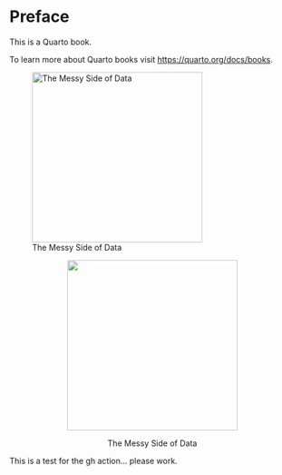 # Preface {.unnumbered}

This is a Quarto book.

To learn more about Quarto books visit <https://quarto.org/docs/books>.

![The Messy Side of Data](images/introduction-to-python/reproducible.jpeg){width=300}

<center>
    <img src="images/introduction-to-python/reproducible.jpeg" height=300 style="margin:auto"/>
    <p style="text-align: center">
        The Messy Side of Data
    </p>
</center>

This is a test for the gh action... please work.